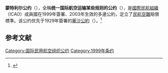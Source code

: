 {{Other uses list|1999年通过的空难赔偿的公約|保护臭氧层的议定书|蒙特利尔议定书|1929年通过的空难赔偿的公約|華沙公約 (1929年)|1971年通过的民航安全的公约|关于制止危害民用航空安全的非法行为的公约}}
{{Infobox Treaty
| name = 蒙特利尔公约
| long_name = 统一国际航空运输某些规则的公约
| image = 
| image_width = 
| caption = 
| type = 
| condition = 
| date_drafted = 
| date_signed = {{Start date|1999|05|28|df=y}}
| location_signed = {{CAN}}[[蒙特利尔|蒙特利尔]]
| date_sealed = 
| date_effective = 2003年11月4日
| condition_effective = 
| date_expiration = 
| signatories = 
| parties = 133
| depositor = 国际民航组织
| language = 
| languages = [[英语|英语]]、[[阿拉伯语|阿拉伯语]]、[[汉语|汉语]]、[[法语|法语]]、[[俄罗斯语|俄罗斯语]]、[[西班牙语|西班牙语]]
| website = 
| wikisource = 统一国际航空运输某些规则的公约
}}
'''蒙特利尔公约'''（{{lang-en|Montreal Convention}}），全稱'''统一国际航空运输某些规则的公约'''（{{lang|en|Convention for the Unification of Certain Rules for International Carriage by Air}}），是[[國際民航組織|國際民航組織]]（ICAO）成員國在1999年簽署、2003年生效的多邊公約，定立了[[民航|民航]][[空難|空難]]賠償標準。该公约优先于1929年簽署的[[華沙公約_(1929年)|華沙公約]]（{{lang|en|Warsaw Convention}}）。<ref>{{Cite web|title=统一国际航空运输某些规则的公约（1999）-中华人民共和国外交部文本|url=http://treaty.mfa.gov.cn/tykfiles/20180718/1531876076324.pdf|accessdate=|author=|date=|format=|publisher=|language=|archive-date=2020-12-13|archive-url=https://web.archive.org/web/20201213172614/http://treaty.mfa.gov.cn/tykfiles/20180718/1531876076324.pdf|dead-url=no}}</ref>

== 参考文献 ==
{{reflist}}
{{商业空中旅行}}
[[Category:国际民用航空组织公约|Category:国际民用航空组织公约]]
[[Category:1999年条约|Category:1999年条约]]
{{stub}}